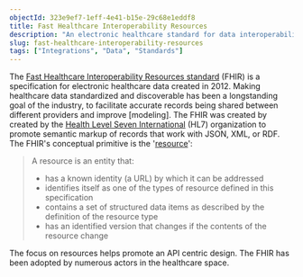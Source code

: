 ```yaml
---
objectId: 323e9ef7-1eff-4e41-b15e-29c68e1eddf8
title: Fast Healthcare Interoperability Resources
description: "An electronic healthcare standard for data interoperability."
slug: fast-healthcare-interoperability-resources
tags: ["Integrations", "Data", "Standards"]
---
```


The <a href="http://hl7.org/fhir/" target="_blank">Fast Healthcare Interoperability Resources standard</a> (FHIR) is a specification for electronic healthcare data created in 2012. Making healthcare data standardized and discoverable has been a longstanding goal of the industry, to facilitate accurate records being shared between different providers and improve [modeling]. The FHIR was created by created by the <a href="https://en.wikipedia.org/wiki/Health_Level_Seven_International" target="_blank">Health Level Seven International</a> (HL7) organization to promote semantic markup of records that work with JSON, XML, or RDF. The FHIR's conceptual primitive is the '<a href="https://www.hl7.org/fhir/resource.html" target="_blank">resource</a>':

> A resource is an entity that:
>
> - has a known identity (a URL) by which it can be addressed
> - identifies itself as one of the types of resource defined in this specification
> - contains a set of structured data items as described by the definition of the resource type
> - has an identified version that changes if the contents of the resource change

The focus on resources helps promote an API centric design. The FHIR has been adopted by numerous actors in the healthcare space.


